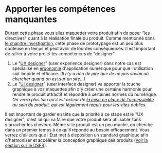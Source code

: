 # Apporter les compétences manquantes

Durant cette phase vous allez maquetter votre produit afin de poser "les directives" quant à la réalisation finale du produit. Comme mentionné dans [le chapitre investigation](project-start/investigation.mdx), cette phase de prototypage est un peu plus coûteuse en temps et peut avoir de lourdes conséquences. Il est important de rallier à votre projet les compétences de "designer".

1.  Le "[UX designer](https://en.wikipedia.org/wiki/User_experience_design)" (user experience designer) dans notre cas est spécialisé en [ergonomie](https://fr.wikipedia.org/wiki/Ergonomie) d'application numérique pour que l'utilisation soit limpide et efficace. (_Il n'y a rien de pire que de ne pas savoir où chercher quand on est sur un site…)_
2.  Le "[UI designer](https://en.wikipedia.org/wiki/User_interface_design)" (user interface designer) va apporter la touche graphique à vos maquettes afin d'y créer une certaine harmonie pour rendre le produit attractif et répondre à certaines normes du numérique. _On verra plus loin qu'il est acteur de [la mise en place de l'accessibilité](accessibility-is-mandatory/index.mdx) au sein du produit, qui est légalement requis pour les sites publics._

Il est important de garder en tête que la priorité à ce stade est le "UX designer", c'est lui qui va faire que votre produit sera utilisable sans s'arracher les cheveux. Même si le produit est un peu moche, on cherche dans un premier temps à ce qu'il réponde au besoin efficacement. Vous verrez d'ailleurs que l'État met à disposition un standard graphique afin d'harmoniser et accélérer la conception graphique des produits ([voir la section sur le DSFR](state-identity/dsfr.mdx)).
